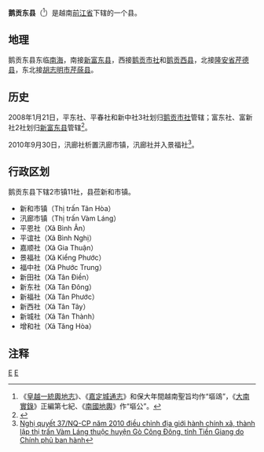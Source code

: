 {{Infobox Settlement
|name                   = 鹅贡东县
|settlement_type        = 县
|official_name          = 
|other_name             = 
|native_name            = {{lang|vi|Huyện Gò Công Đông}}
|nickname               = 
|motto                  = 
|image_skyline          = Tân Thành, Gò Công Đông, Tiền Giang, Vietnam - panoramio (2).jpg
|imagesize              = 
|image_caption          = 
|image_flag             = 
|flag_size              = 
|image_seal             = 
|seal_size              = 
|image_shield           = 
|shield_size            = 
|image_blank_emblem     = 
|blank_emblem_size      = 
|image_map              = {{Infobox mapframe|frame-width=250|zoom=10}}
|mapsize                = 
|map_caption            = 
|image_map1             = 
|mapsize1               = 
|map_caption1           = 
|pushpin_map            = Vietnam
|pushpin_label_position = bottom
|pushpin_map_caption    = 
|pushpin_map1           = 
|pushpin_label_position1= 
|pushpin_map_caption1   = 
|subdivision_type       = 国家
|subdivision_name       = {{flag|Vietnam}}
|subdivision_type1      = [[越南行政区划|省]]
|subdivision_name1      = [[前江省|前江省]]
|subdivision_type2      = 行政区划
|subdivision_name2      = 2市镇11社
|subdivision_type3      = 
|subdivision_name3      = 
|seat_type              = 县莅
|seat                   = {{link-vi|新和市镇|Tân Hòa (thị trấn)}}
|government_type        = 
|leader_title           = 
|leader_name            = 
|leader_title1          = 
|leader_name1           = 
|established_title      = 
|established_date       = 
|area_magnitude         = 
|unit_pref              = 
|area_footnotes         = 
|area_total_km2         = 267.68
|area_land_km2          = 
|area_water_km2         = 
|area_water_percent     = 
|area_urban_km2         = 
|area_metro_km2         = 
|population_as_of       = 2013年
|population_footnotes   = 
|population_note        = 
|population_total       = 142820
|population_density_km2 = auto
|population_metro             = 
|population_density_metro_km2 = 
|population_urban             = 
|population_density_urban_km2 = 
|timezone               = [[越南标准时间|越南标准时间]]
|utc_offset             = +7
|elevation_footnotes    = 
|elevation_m            = 
|coor_type              = 
|coordinates            = 
|postal_code_type       = 
|postal_code            = 
|area_code              = 
|website                = [http://gocongdong.tiengiang.gov.vn 鹅贡东县电子信息门户网站]
|footnotes              = 
}}
'''鹅贡东县'''（{{vie|v='''Huyện Gò Công Đông'''|hn=縣塸䲲東}}<ref>《[[皇越一統輿地志|皇越一統輿地志]]》、《[[嘉定城通志|嘉定城通志]]》和保大年間越南聖旨均作“塸䲲”，《[[大南實錄|大南實錄]]》正編第七紀、《[[南國地輿|南國地輿]]》作“塸公”。</ref>）是越南[[前江省|前江省]]下辖的一个县。

==地理==
鹅贡东县东临[[南海|南海]]，南接[[新富东县|新富东县]]，西接[[鹅贡市社|鹅贡市社]]和[[鹅贡西县|鹅贡西县]]，北接[[隆安省|隆安省]][[芹德县|芹德县]]，东北接[[胡志明市|胡志明市]][[芹蒢县|芹蒢县]]。

==历史==
2008年1月21日，平东社、平春社和新中社3社划归[[鹅贡市社|鹅贡市社]]管辖；富东社、富新社2社划归[[新富东县|新富东县]]管辖<ref>{{Cite web |url=https://thuvienphapluat.vn/van-ban/Bo-may-hanh-chinh/Nghi-dinh-09-2008-ND-CP-dieu-chinh-dia-gioi-hanh-chinh-huyen-Go-Cong-Dong-Tay-de-mo-rong-thi-xa-Go-Cong-thanh-lap-huyen-Tan-Phu-Dong-tinh-Tien-Giang-62099.aspx |title=Nghị định 09/2008/NĐ-CP về việc điều chỉnh địa giới hành chính huyện Gò Công Đông và Gò Công Tây để mở rộng thị xã Gò Công và thành lập huyện Tân Phú Đông, tỉnh Tiền Giang |accessdate=2020-04-22 |archive-date=2020-04-01 |archive-url=https://web.archive.org/web/20200401174145/https://thuvienphapluat.vn/van-ban/Bo-may-hanh-chinh/Nghi-dinh-09-2008-ND-CP-dieu-chinh-dia-gioi-hanh-chinh-huyen-Go-Cong-Dong-Tay-de-mo-rong-thi-xa-Go-Cong-thanh-lap-huyen-Tan-Phu-Dong-tinh-Tien-Giang-62099.aspx |dead-url=no }}</ref>。

2010年9月30日，汛廊社析置汛廊市镇，汛廊社并入景福社<ref>[https://thuvienphapluat.vn/van-ban/Bo-may-hanh-chinh/Nghi-quyet-37-NQ-CP-dieu-chinh-dia-gioi-hanh-chinh-xa-thanh-lap-thi-tr-112607.aspx Nghị quyết 37/NQ-CP năm 2010 điều chỉnh địa giới hành chính xã, thành lập thị trấn Vàm Láng thuộc huyện Gò Công Đông, tỉnh Tiền Giang do Chính phủ ban hành]</ref>。

==行政区划==
鹅贡东县下辖2市镇11社，县莅新和市镇。
*新和市镇（Thị trấn Tân Hòa）
*汛廊市镇（Thị trấn Vàm Láng）
*平恩社（Xã Bình Ân）
*平谊社（Xã Bình Nghị）
*嘉顺社（Xã Gia Thuận）
*景福社（Xã Kiểng Phước）
*福中社（Xã Phước Trung）
*新田社（Xã Tân Điền）
*新东社（Xã Tân Đông）
*新福社（Xã Tân Phước）
*新西社（Xã Tân Tây）
*新城社（Xã Tân Thành）
*增和社（Xã Tăng Hòa）

==注释==
{{reflist}}

{{前江省行政区划}}
{{越南九龙江三角洲之县市镇区域划分}}

[[Category:越南县份|E]]
[[Category:前江省|E]]